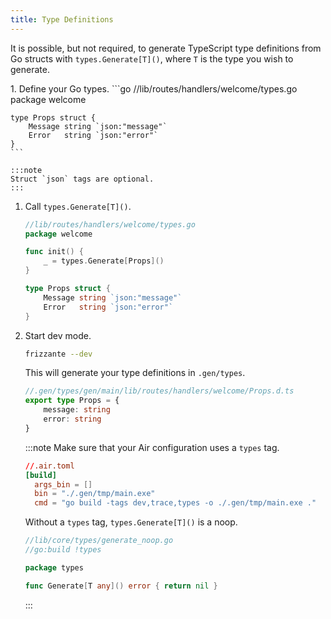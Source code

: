 ```yaml
---
title: Type Definitions
---
```



It is possible, but not required, to generate TypeScript type definitions from Go structs with `types.Generate[T]()`, where `T` is the type you wish to generate.


<Steps>
1. Define your Go types.
    ```go
    //lib/routes/handlers/welcome/types.go
    package welcome

    type Props struct {
        Message string `json:"message"`
        Error   string `json:"error"`
    }
    ```

    :::note
    Struct `json` tags are optional.
    :::
1. Call `types.Generate[T]()`.
    ```go
    //lib/routes/handlers/welcome/types.go
    package welcome

    func init() {
        _ = types.Generate[Props]()
    }

    type Props struct {
        Message string `json:"message"`
        Error   string `json:"error"`
    }
    ```
1. Start dev mode.
    ```sh
    frizzante --dev
    ```

    This will generate your type definitions in `.gen/types`.

    ```ts
    //.gen/types/gen/main/lib/routes/handlers/welcome/Props.d.ts
    export type Props = {
        message: string
        error: string
    }
    ```
    :::note
    Make sure that your Air configuration uses a `types` tag.
    ```toml
    //.air.toml
    [build]
      args_bin = []
      bin = "./.gen/tmp/main.exe"
      cmd = "go build -tags dev,trace,types -o ./.gen/tmp/main.exe ."
    ```
    Without a `types` tag, `types.Generate[T]()` is a noop.
    ```go
    //lib/core/types/generate_noop.go
    //go:build !types

    package types

    func Generate[T any]() error { return nil }
    ```
    :::
</Steps>
